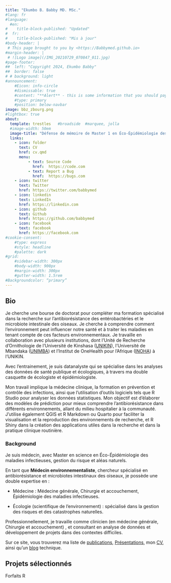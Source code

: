```yaml
---
title: "Ekumbo B. Babby MD. MSc."
#lang: fr 
#language:
  #en:
#    title-block-published: "Updated"
#  fr:
#    title-block-published: "Mis à jour"
#body-header: | 
 # This page brought to you by <https://Babbymed.github.io>
#margin-header: |
 # ![Logo image](/IMG_20210729_070847_011.jpg)
#page-footer:
##  left: "Copyright 2024, Ekumbo Babby" 
##  border: false
# # background: light
#announcement: 
    #Eicon: info-circle
    #dismissable: true
    #content: "**Alert** - this is some information that you should pay attention to"
    #type: primary
    #position: below-navbar
image: bbz_zbourg.png
#lightbox: true
about:
  template: trestles   #broadside  #marquee, jolla
  #image-width: 50em
  image-title: "Défense de mémoire de Master 1 en Éco-Épidémiologie des maladies infectieuses gestion du risque et aléas naturels à l'INOHA, 2021"
  links:
    - icon: folder
      text: CV
      href: cv.qmd
      menu:
          - text: Source Code
            href:  https://code.com
          - text: Report a Bug
            href:  https://bugs.com
    - icon: twitter
      text: Twitter
      href: https://twitter.com/babbymed
    - icon: linkedin
      text: LinkedIn
      href: https://linkedin.com
    - icon: github
      text: Github
      href: https://github.com/babbymed
    - icon: facebook
      text: facebook
      href: https://facebook.com
#cookie-consent:
    #type: express
    #style: headline
    #palette: dark
#grid:
    #sidebar-width: 300px
    #body-width: 900px
    #margin-width: 300px
    #gutter-width: 1.5rem
#Backgroundcolor: “primary”
---
```


::: column-page
## Bio

Je cherche une bourse de doctorat pour compléter ma formation spécialisé dans la recherche sur l'antibiorésistance des entérobactéries et le microbiote intestinale des oiseaux. Je cherche à comprendre comment l'environnement peut influencer notre santé et à traiter les maladies en tenant compte de ces facteurs environnementaux. Je travaille en collaboration avec plusieurs institutions, dont l'Unité de Recherche d'Ornithologie de l'Université de Kinshasa ([UNIKIN](https://www.unikin.ac.cd)), l'Université de Mbandaka ([UNIMBA](https://www.4icu.org/reviews/15437.htm)) et l'Institut de OneHealth pour l’Afrique ([INOHA](https://www.inoha.ac.cd/)) à l'UNIKIN.

Avec l'entrainement, je suis datanalyste qui se spécialise dans les analyses des données de santé publique et écologiques, à travers ma double casquette de écologiste et épidémiologiste.

Mon travail implique la médecine clinique, la formation en prévention et contrôle des infections, ainsi que l'utilisation d'outils logiciels tels que R Studio pour analyser les données statistiques. Mon objectif est d'élaborer des modèles de prédiction pour mieux comprendre l'antibiorésistance dans différents environnements, allant du milieu hospitalier à la communauté. J'utilise également QGIS et R Markdown ou Quarto pour faciliter la visualisation et la reproduction des environnements de recherche, et R Shiny dans la création des applications utiles dans la recherche et dans la pratique clinique routinière.

### **Background**

Je suis médecin, avec Master en science en Éco-Épidémiologie des maladies infectieuses, gestion du risque et aléas naturels.

En tant que **Médecin environnementaliste**, chercheur spécialisé en antibiorésistance et microbiotes intestinaux des oiseaux, je possède une double expertise en :

-   Médecine : Médecine générale, Chirurgie et accouchement, Épidémiologie des maladies infectieuses.

-   Écologie (scientifique de l'environnement) : spécialisé dans la gestion des risques et des catastrophes naturelles.

Professionnellement, je travaille comme clinicien (en médecine générale, Chirurgie et accouchement) , et consultant en analyse de données et développement de projets dans des contextes difficiles.

Sur ce site, vous trouverez ma liste de [publications](https://babbymed.github.io/Publication), [Présentations](https://babbymed.github.io/Présentation), mon [CV](https://babbymed.github.io/CV), ainsi qu'un [blog](https://babbymed.github.io/Blog) technique.

<p>

</p>

## Projets sélectionnés

Forfaits R

<link rel="me" href="https://Babbymed.github.io/@babbymed2024">
:::
